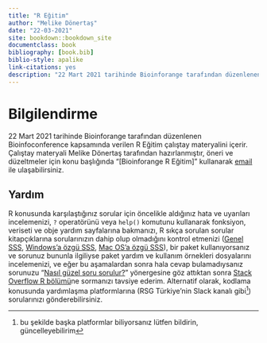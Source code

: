 ```yaml
---
title: "R Eğitim"
author: "Melike Dönertaş"
date: "22-03-2021"
site: bookdown::bookdown_site
documentclass: book
bibliography: [book.bib]
biblio-style: apalike
link-citations: yes
description: "22 Mart 2021 tarihinde Bioinforange tarafından düzenlenen Bioinfoconference kapsamında verilen R Eğitim çalıştay materyalini içerir."
---
```


# Bilgilendirme {-}

22 Mart 2021 tarihinde Bioinforange tarafından düzenlenen Bioinfoconference kapsamında verilen R Eğitim çalıştay materyalini içerir. Çalıştay materyali Melike Dönertaş tarafından hazırlanmıştır, öneri ve düzeltmeler için konu başlığında "[Bioinforange R Eğitim]" kullanarak [email](mailto:donertas.melike@gmail.com) ile ulaşabilirsiniz.

## Yardım {-}

R konusunda karşılaştığınız sorular için öncelikle aldığınız hata ve uyarıları incelemenizi, `?` operatörünü veya `help()` komutunu kullanarak fonksiyon, veriseti ve obje yardım sayfalarına bakmanızı, R sıkça sorulan sorular kitapçıklarına sorularınızın dahip olup olmadığını kontrol etmenizi ([Genel SSS](https://cran.r-project.org/doc/FAQ/R-FAQ.html), [Windows'a özgü SSS](https://cran.r-project.org/bin/windows/base/rw-FAQ.html), [Mac OS'a özgü SSS](https://cran.r-project.org/bin/macosx/RMacOSX-FAQ.html)), bir paket kullanıyorsanız ve sorunuz bununla ilgiliyse paket yardım ve kullanım örnekleri dosyalarını incelemenizi, ve eğer bu aşamalardan sonra hala cevap bulamadıysanız sorunuzu "[Nasıl güzel soru sorulur?](https://stackoverflow.com/help/how-to-ask)" yönergesine göz attıktan sonra [Stack Overflow R bölümü](https://stackoverflow.com/questions/tagged/r)ne sormanızı tavsiye ederim. Alternatif olarak, kodlama konusunda yardımlaşma platformlarına (RSG Türkiye'nin Slack kanalı gibi[^index-1]) sorularınızı gönderebilirsiniz.

[^index-1]: bu şekilde başka platformlar biliyorsanız lütfen bildirin, güncelleyebilirim
